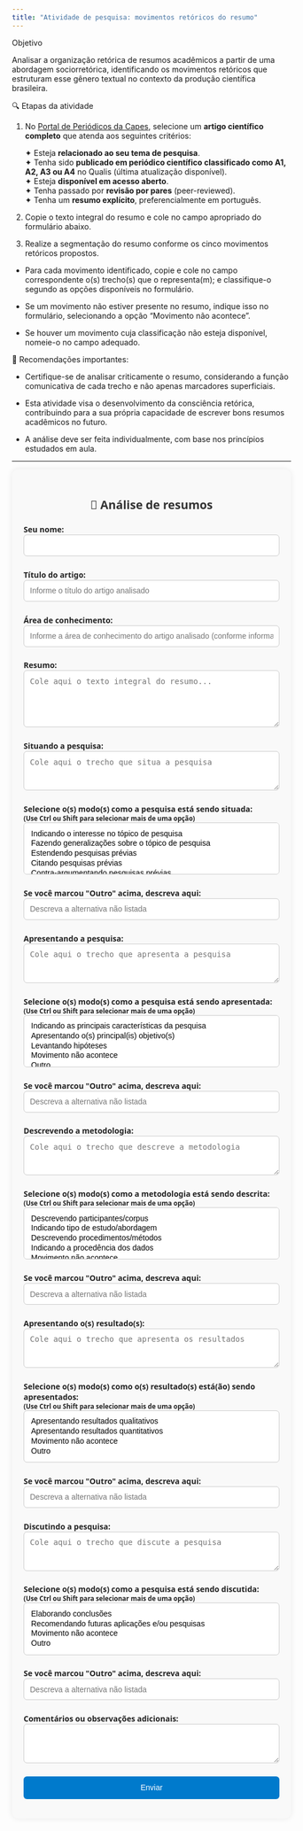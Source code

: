 ```yaml
---
title: "Atividade de pesquisa: movimentos retóricos do resumo"
---
```


::: titulo-nao-numerado
Objetivo
:::

Analisar a organização retórica de resumos acadêmicos a partir de uma abordagem sociorretórica, identificando os movimentos retóricos que estruturam esse gênero textual no contexto da produção científica brasileira.

::: subtitulo-nao-numerado
🔍 Etapas da atividade
:::

1.  No [Portal de Periódicos da Capes](https://www.periodicos.capes.gov.br/), selecione um **artigo científico completo** que atenda aos seguintes critérios:

    ✦ Esteja **relacionado ao seu tema de pesquisa**.\
    ✦ Tenha sido **publicado em periódico científico classificado como A1, A2, A3 ou A4** no Qualis (última atualização disponível).\
    ✦ Esteja **disponível em acesso aberto**.\
    ✦ Tenha passado por **revisão por pares** (peer-reviewed).\
    ✦ Tenha um **resumo explícito**, preferencialmente em português.

2.  Copie o texto integral do resumo e cole no campo apropriado do formulário abaixo.

3.  Realize a segmentação do resumo conforme os cinco movimentos retóricos propostos.

-   Para cada movimento identificado, copie e cole no campo correspondente o(s) trecho(s) que o representa(m); e classifique-o segundo as opções disponíveis no formulário.

-   Se um movimento não estiver presente no resumo, indique isso no formulário, selecionando a opção “Movimento não acontece”.

-   Se houver um movimento cuja classificação não esteja disponível, nomeie-o no campo adequado.

📌 Recomendações importantes:

-   Certifique-se de analisar criticamente o resumo, considerando a função comunicativa de cada trecho e não apenas marcadores superficiais.

-   Esta atividade visa o desenvolvimento da consciência retórica, contribuindo para a sua própria capacidade de escrever bons resumos acadêmicos no futuro.

-   A análise deve ser feita individualmente, com base nos princípios estudados em aula.

------------------------------------------------------------------------

<!-- 🌐 Formulário para anotação de movimentos retóricos em resumos -->

::: formulario
```{=html}
<style>
  .form-container {
    max-width: 800px;
    margin: auto;
    padding: 1.5em;
    font-family: "Segoe UI", Arial, sans-serif;
    background-color: #f9f9f9;
    border-radius: 12px;
    box-shadow: 0 0 12px rgba(0,0,0,0.08);
    box-sizing: border-box;
  }

  .form-container h2 {
    text-align: center;
    color: #333;
    margin-bottom: 1em;
  }

  .form-container label {
    display: block;
    margin-bottom: 0.5em;
    color: #222;
    font-weight: 600;
  }

  .form-container input,
  .form-container textarea,
  .form-container select {
    width: 100%;
    padding: 0.75em;
    border: 1px solid #ccc;
    border-radius: 6px;
    box-sizing: border-box;
    font-size: 1em;
    margin-bottom: 1.2em;
  }

  .form-container textarea {
    resize: vertical;
  }

  .form-container button {
    background-color: #007acc;
    color: white;
    padding: 0.9em 1.2em;
    font-size: 1em;
    border: none;
    border-radius: 6px;
    cursor: pointer;
    width: 100%;
    transition: background-color 0.3s ease;
  }

  .form-container button:hover {
    background-color: #005f99;
  }

  @media (max-width: 600px) {
    .form-container {
      padding: 1em;
    }
  }
</style>
```

```{=html}
<div class="form-container">
  <form id="form-resumo">

    <h2>📄 Análise de resumos</h2>

    <label>Seu nome:
      <input type="text" name="nome" required>
    </label>

    <label><strong>Título do artigo:</strong>
      <input type="text" name="titulo" required placeholder="Informe o título do artigo analisado">
    </label>
    
    <label><strong>Área de conhecimento:</strong>
      <input type="text" name="area" required placeholder="Informe a área de conhecimento do artigo analisado (conforme informado no Qualis)">
    </label>

    <label>Resumo:
      <textarea name="resumo" rows="5" required placeholder="Cole aqui o texto integral do resumo..."></textarea>
    </label>

    <!-- Situar -->
    <label>Situando a pesquisa:
      <textarea name="situar_texto" rows="3" placeholder="Cole aqui o trecho que situa a pesquisa"></textarea>
    </label>
    <label>Selecione o(s) modo(s) como a pesquisa está sendo situada:<br/>
      <small>(Use Ctrl ou Shift para selecionar mais de uma opção)</small>
      <select name="situar_opcao[]" multiple>
        <option>Indicando o interesse no tópico de pesquisa</option>
        <option>Fazendo generalizações sobre o tópico de pesquisa</option>
        <option>Estendendo pesquisas prévias</option>
        <option>Citando pesquisas prévias</option>
        <option>Contra-argumentando pesquisas prévias</option>
        <option>Indicando lacunas em pesquisas prévias</option>
        <option>Indicando a área de conhecimento</option>
        <option>Movimento não acontece</option>
        <option>Outro</option>
      </select>
    </label>
    
    <label>Se você marcou "Outro" acima, descreva aqui:
      <input type="text" name="situar_outro" placeholder="Descreva a alternativa não listada">
    </label>

    <!-- Apresentar -->
    <label>Apresentando a pesquisa:
      <textarea name="apresentar_texto" rows="3" placeholder="Cole aqui o trecho que apresenta a pesquisa"></textarea>
    </label>
    <label>Selecione o(s) modo(s) como a pesquisa está sendo apresentada:<br/>
      <small>(Use Ctrl ou Shift para selecionar mais de uma opção)</small>
      <select name="apresentar_opcao[]" multiple>
        <option>Indicando as principais características da pesquisa</option>
        <option>Apresentando o(s) principal(is) objetivo(s)</option>
        <option>Levantando hipóteses</option>
        <option>Movimento não acontece</option>
        <option>Outro</option>
      </select>
    </label>
    
    <label>Se você marcou "Outro" acima, descreva aqui:
      <input type="text" name="apresentar_outro" placeholder="Descreva a alternativa não listada">
    </label>

    <!-- Metodologia -->
    <label>Descrevendo a metodologia:
      <textarea name="metodologia_texto" rows="3" placeholder="Cole aqui o trecho que descreve a metodologia"></textarea>
    </label>
    <label>Selecione o(s) modo(s) como a metodologia está sendo descrita:<br/>
      <small>(Use Ctrl ou Shift para selecionar mais de uma opção)</small>
      <select name="metodologia_opcao[]" multiple>
        <option>Descrevendo participantes/corpus</option>
        <option>Indicando tipo de estudo/abordagem</option>
        <option>Descrevendo procedimentos/métodos</option>
        <option>Indicando a procedência dos dados</option>
        <option>Movimento não acontece</option>
        <option>Outro</option>
      </select>
    </label>
    
    <label>Se você marcou "Outro" acima, descreva aqui:
      <input type="text" name="metodologia_outro" placeholder="Descreva a alternativa não listada">
    </label>

    <!-- Resultados -->
    <label>Apresentando o(s) resultado(s):
      <textarea name="resultados_texto" rows="3" placeholder="Cole aqui o trecho que apresenta os resultados"></textarea>
    </label>
    <label>Selecione o(s) modo(s) como o(s) resultado(s) está(ão) sendo apresentados:<br/>
      <small>(Use Ctrl ou Shift para selecionar mais de uma opção)</small>
      <select name="resultados_opcao[]" multiple>
        <option>Apresentando resultados qualitativos</option>
        <option>Apresentando resultados quantitativos</option>
        <option>Movimento não acontece</option>
        <option>Outro</option>
      </select>
    </label>
    
    <label>Se você marcou "Outro" acima, descreva aqui:
      <input type="text" name="resultados_outro" placeholder="Descreva a alternativa não listada">
    </label>

    <!-- Discussão -->
    <label>Discutindo a pesquisa:
      <textarea name="discutir_texto" rows="3" placeholder="Cole aqui o trecho que discute a pesquisa"></textarea>
    </label>
    <label>Selecione o(s) modo(s) como a pesquisa está sendo discutida:<br/>
      <small>(Use Ctrl ou Shift para selecionar mais de uma opção)</small>
      <select name="discutir_opcao[]" multiple>
        <option>Elaborando conclusões</option>
        <option>Recomendando futuras aplicações e/ou pesquisas</option>
        <option>Movimento não acontece</option>
        <option>Outro</option>
      </select>
    </label>
    
    <label>Se você marcou "Outro" acima, descreva aqui:
      <input type="text" name="discutir_outro" placeholder="Descreva a alternativa não listada">
    </label>
    
    <label>Comentários ou observações adicionais:
      <textarea name="comentarios" rows="3" placeholder="Use este espaço caso queira comentar algo sobre sua análise.">
      </textarea>
    </label>

    <button type="submit">Enviar</button>
  </form>
</div>
```

```{=html}
<script>
document.getElementById('form-resumo').addEventListener('submit', function(e) {
  e.preventDefault();
  const form = e.target;
  const data = new FormData(form);
  const params = new URLSearchParams();

  for (const pair of data.entries()) {
    params.append(pair[0], pair[1]);
  }

  fetch('https://script.google.com/macros/s/AKfycbx37cRJdkKW7cv2J3-203rnUhzdop6KuvNE8p18uPjWq4rQ7KsVLjCIjyUXRUT_mZvW9g/exec', {
    method: 'POST',
    body: params
  })
  .then(response => response.text())
  .then(msg => alert(msg))
  .catch(error => alert('Erro ao enviar: ' + error));
});
</script>
```
:::

<br/>
